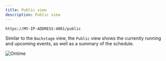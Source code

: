 ```yaml
---
title: Public view
description: Public view
---
```


```bash title="Public / Foyer View"
https://MY-IP-ADDRESS:4001/public           
```

Similar to the `Backstage` view, the `Public` view shows the currently running and upcoming events, as well as a summary of the schedule.

![Ontime](../../../assets/screenshots/views/public.png)
